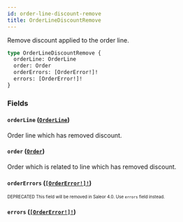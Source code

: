 ```yaml
---
id: order-line-discount-remove
title: OrderLineDiscountRemove
---
```


Remove discount applied to the order line.

```graphql
type OrderLineDiscountRemove {
  orderLine: OrderLine
  order: Order
  orderErrors: [OrderError!]!
  errors: [OrderError!]!
}
```

### Fields

#### `orderLine` ([`OrderLine`](/developer/api-reference/objects/order-line.mdx))

Order line which has removed discount.

#### `order` ([`Order`](/developer/api-reference/objects/order.mdx))

Order which is related to line which has removed discount.

#### `orderErrors` ([`[OrderError!]!`](/developer/api-reference/objects/order-error.mdx))

<sub><sup><span className="deprecatedTag">DEPRECATED</span> This field will be removed in Saleor 4.0. Use `errors` field instead.</sup></sub>

#### `errors` ([`[OrderError!]!`](/developer/api-reference/objects/order-error.mdx))
